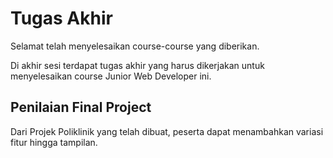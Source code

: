 <!-- ---
title: "Tugas Akhir dan Penilaian"
format: html
--- -->

# **Tugas Akhir** {.unnumbered}

Selamat telah menyelesaikan course-course yang diberikan.
<br>

Di akhir sesi terdapat tugas akhir yang harus dikerjakan untuk menyelesaikan course Junior Web Developer ini.
<br>

## Penilaian Final Project

Dari Projek Poliklinik yang telah dibuat, peserta dapat menambahkan variasi fitur hingga tampilan.
